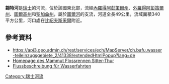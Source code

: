 {{Coord|47.49768|N|9.23190|E|display=title}}

'''錫特河'''是[[瑞士|瑞士]]的河流，位於該國東北部，流經[[內羅得阿彭策爾州|內羅得阿彭策爾州]]、[[外羅得阿彭策爾州|外羅得阿彭策爾州]]、[[圖爾高州|圖爾高州]]和[[聖加侖州|聖加侖州]]，屬於[[圖爾河|圖爾河]]的支流，河道全長49公里，流域面積340平方公里，河口處在[[比紹夫斯采爾|比紹夫斯采爾]]附近。

==參考資料==
* https://api3.geo.admin.ch/rest/services/ech/MapServer/ch.bafu.wasser-teileinzugsgebiete_2/41338/extendedHtmlPopup?lang=de{{Dead link}} 
* [http://www.flossrennen.ch Homepage des Mammut Flossrennen Sitter-Thur] {{Wayback|url=http://www.flossrennen.ch/ |date=20170913002158 }}
* [http://www.waterweb.de/w/index.php?title=Sitter Flussbeschreibung für Wasserfahrten] {{Wayback|url=http://www.waterweb.de/w/index.php?title=Sitter |date=20160325101026 }}

{{Switzerland-geo-stub}}
[[Category:瑞士河流|Category:瑞士河流]]